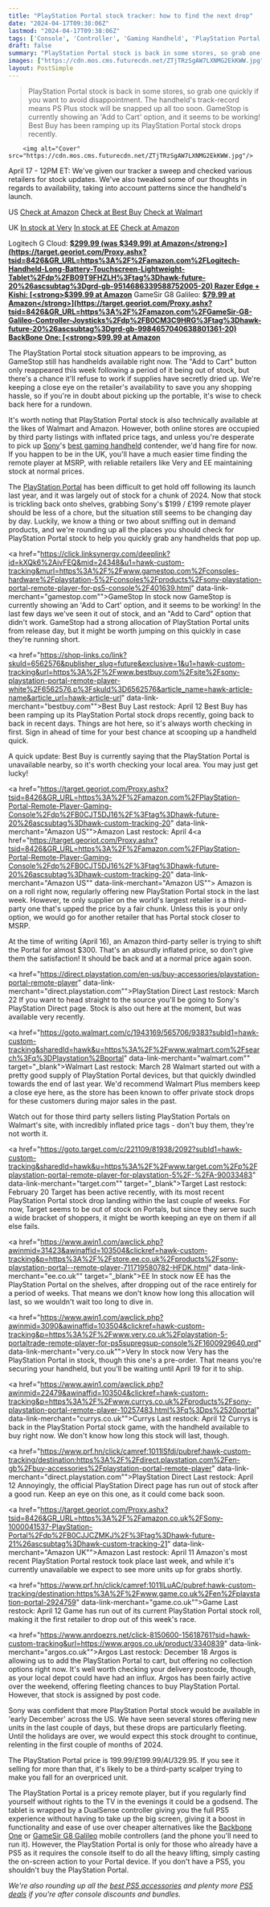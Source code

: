 ```yaml
---
title: "PlayStation Portal stock tracker: how to find the next drop"
date: "2024-04-17T09:38:06Z"
lastmod: "2024-04-17T09:38:06Z"
tags: ['Console', 'Controller', 'Gaming Handheld', 'PlayStation Portal']
draft: false
summary: "PlayStation Portal stock is back in some stores, so grab one quickly if you want to avoid disappointment.  The handheld's track-record means PS Plus stock will be snapped up all too soon. GameStop is currently showing an 'Add to Cart' option, and it seems to be working! Best Buy has been ramping up its PlayStation Portal stock drops recently."
images: ["https://cdn.mos.cms.futurecdn.net/ZTjTRzSgAW7LXNMG2EkKWW.jpg"]
layout: PostSimple
---
```

> PlayStation Portal stock is back in some stores, so grab one quickly if you want to avoid disappointment.  The handheld's track-record means PS Plus stock will be snapped up all too soon. GameStop is currently showing an 'Add to Cart' option, and it seems to be working! Best Buy has been ramping up its PlayStation Portal stock drops recently.


        <img alt="Cover" src="https://cdn.mos.cms.futurecdn.net/ZTjTRzSgAW7LXNMG2EkKWW.jpg"/>
        
April 17 - 12PM ET: We've given our tracker a sweep and checked various retailers for stock updates. We've also tweaked some of our thoughts in regards to availability, taking into account patterns since the handheld's launch.

US
[Check at Amazon](https://target.georiot.com/Proxy.ashx?tsid=8426&GR_URL=https%3A%2F%2Famazon.com%2FPlayStation-Portal-Remote-Player-Gaming-Console%2Fdp%2FB0CJT5DJ16%2F%3Ftag%3Dhawk-future-20%26ascsubtag%3Dgrd-gb-1344230766475374108-20)
[Check at Best Buy](https://shop-links.co/link?skuId=6562576&publisher_slug=future&exclusive=1&u1=grd-gb-2977527810407611844&url=https%3A%2F%2Fwww.bestbuy.com%2Fsite%2Fsony-playstation-portal-remote-player-white%2F6562576.p%3FskuId%3D6562576&article_name=PlayStation%20Portal%20stock%20tracker%3A%20how%20to%20find%20the%20next%20drop&article_url=https%3A%2F%2Fwww.gamesradar.com%2Fwhere-to-buy-playstation-portal-this-week-all-the-latest-stock-updates)
[Check at Walmart](https://goto.walmart.com/c/1943169/565706/9383?subId1=grd-gb-8571543957185029913&sharedId=grd-gb&u=https%3A%2F%2Fwww.walmart.com%2Fip%2FPlayStation-Portal-Remote-Player-for-PS5-Console%2F5060699568)
 

UK
[In stock at Very](https://www.awin1.com/awclick.php?awinmid=3090&awinaffid=103504&clickref=grd-gb-1334981933600484131&p=https%3A%2F%2Fwww.very.co.uk%2Fplaystation-5-portaltrade-remote-player-for-ps5supregsup-console%2F1600929640.prd)
[In stock at EE](https://www.awin1.com/awclick.php?awinmid=31423&awinaffid=103504&clickref=grd-gb-1955355151318179053&p=https%3A%2F%2Fstore.ee.co.uk%2Fproducts%2Fsony-playstation-portal--remote-player-711719580782-HFDK.html)
[Check at Amazon](https://target.georiot.com/Proxy.ashx?tsid=8426&GR_URL=https%3A%2F%2Famazon.co.uk%2FSony-1000041537-PlayStation-Portal%2Fdp%2FB0CJJCZMKJ%2F%3Ftag%3Dhawk-future-21%26ascsubtag%3Dgrd-gb-3959707034139196888-21)

Logitech G Cloud:
[<strong>$299.99 (was $349.99) at Amazon</strong>](https://target.georiot.com/Proxy.ashx?tsid=8426&GR_URL=https%3A%2F%2Famazon.com%2FLogitech-Handheld-Long-Battery-Touchscreen-Lightweight-Tablet%2Fdp%2FB09T9FHZLH%3Ftag%3Dhawk-future-20%26ascsubtag%3Dgrd-gb-9514686339588752005-20)
Razer Edge + Kishi:
[<strong>$399.99 at Amazon</strong>](https://target.georiot.com/Proxy.ashx?tsid=8426&GR_URL=https%3A%2F%2Famazon.com%2FRazer-Edge-WiFi-Gaming-Tablet-Console-Class%2Fdp%2FB0CKM287V2%3Ftag%3Dhawk-future-20%26ascsubtag%3Dgrd-gb-7785236320881590155-20)
GameSir G8 Galileo:
[<strong>$79.99 at Amazon</strong>](https://target.georiot.com/Proxy.ashx?tsid=8426&GR_URL=https%3A%2F%2Famazon.com%2FGameSir-G8-Galileo-Controller-Joysticks%2Fdp%2FB0CM3C9HRG%3Ftag%3Dhawk-future-20%26ascsubtag%3Dgrd-gb-9984657040638801361-20)
BackBone One:
[<strong>$99.99 at Amazon</strong>](https://target.georiot.com/Proxy.ashx?tsid=8426&GR_URL=https%3A%2F%2Famazon.com%2FBACKBONE-Mobile-Gaming-Controller-Android-iOS%2Fdp%2FB0CCT2TJW4%3Ftag%3Dhawk-future-20%26ascsubtag%3Dgrd-gb-1071303181815129777-20)

The PlayStation Portal stock situation appears to be improving, as GameStop still has handhelds available right now. The "Add to Cart" button only reappeared this week following a period of it being out of stock, but there's a chance it'll refuse to work if supplies have secretly dried up. We're keeping a close eye on the retailer's availability to save you any shopping hassle, so if you're in doubt about picking up the portable, it's wise to check back here for a rundown.

It's worth noting that PlayStation Portal stock is also technically available at the likes of Walmart and Amazon. However, both online stores are occupied by third party listings with inflated price tags, and unless you're desperate to pick up [Sony](https://www.gamesradar.com/uk/tag/sony/)'s [best gaming handheld](https://www.gamesradar.com/best-gaming-handheld/) contender, we'd hang fire for now. If you happen to be in the UK, you'll have a much easier time finding the remote player at MSRP, with reliable retailers like Very and EE maintaining stock at normal prices.

The [PlayStation Portal](https://www.gamesradar.com/playstation-portal-review/) has been difficult to get hold off following its launch last year, and it was largely out of stock for a chunk of 2024. Now that stock is trickling back onto shelves, grabbing Sony's $199 / £199 remote player should be less of a chore, but the situation still seems to be changing day by day. Luckily, we know a thing or two about sniffing out in demand products, and we're rounding up all the places you should check for PlayStation Portal stock to help you quickly grab any handhelds that pop up.

<a href="https://click.linksynergy.com/deeplink?id=kXQk6%2AivFEQ&mid=24348&u1=hawk-custom-tracking&murl=https%3A%2F%2Fwww.gamestop.com%2Fconsoles-hardware%2Fplaystation-5%2Fconsoles%2Fproducts%2Fsony-playstation-portal-remote-player-for-ps5-console%2F401639.html" data-link-merchant="gamestop.com"">GameStop
In stock now
GameStop is currently showing an 'Add to Cart' option, and it seems to be working! In the last few days we've seen it out of stock, and an "Add to Card" option that didn't work. GameStop had a strong allocation of PlayStation Portal units from release day, but it might be worth jumping on this quickly in case they're running short.

<a href="https://shop-links.co/link?skuId=6562576&publisher_slug=future&exclusive=1&u1=hawk-custom-tracking&url=https%3A%2F%2Fwww.bestbuy.com%2Fsite%2Fsony-playstation-portal-remote-player-white%2F6562576.p%3FskuId%3D6562576&article_name=hawk-article-name&article_url=hawk-article-url" data-link-merchant="bestbuy.com"">Best Buy
Last restock: April 12
Best Buy has been ramping up its PlayStation Portal stock drops recently, going back to back in recent days. Things are hot here, so it's always worth checking in first. Sign in ahead of time for your best chance at scooping up a handheld quick.

A quick update: Best Buy is currently saying that the PlayStation Portal is unavailable nearby, so it's worth checking your local area. You may just get lucky! 

<a href="https://target.georiot.com/Proxy.ashx?tsid=8426&GR_URL=https%3A%2F%2Famazon.com%2FPlayStation-Portal-Remote-Player-Gaming-Console%2Fdp%2FB0CJT5DJ16%2F%3Ftag%3Dhawk-future-20%26ascsubtag%3Dhawk-custom-tracking-20" data-link-merchant="Amazon US"">Amazon
Last restock: April 4<a href="https://target.georiot.com/Proxy.ashx?tsid=8426&GR_URL=https%3A%2F%2Famazon.com%2FPlayStation-Portal-Remote-Player-Gaming-Console%2Fdp%2FB0CJT5DJ16%2F%3Ftag%3Dhawk-future-20%26ascsubtag%3Dhawk-custom-tracking-20" data-link-merchant="Amazon US"" data-link-merchant="Amazon US"">
Amazon is on a roll right now, regularly offering new PlayStation Portal stock in the last week. However, te only supplier on the world's largest retailer is a third-party one that's upped the price by a fair chunk. Unless this is your only option, we would go for another retailer that has Portal stock closer to MSRP.


At the time of writing (April 16), an Amazon third-party seller is trying to shift the Portal for almost $300. That's an absurdly inflated price, so don't give them the satisfaction! It should be back and at a normal price again soon.

<a href="https://direct.playstation.com/en-us/buy-accessories/playstation-portal-remote-player" data-link-merchant="direct.playstation.com"">PlayStation Direct
Last restock: March 22
If you want to head straight to the source you'll be going to Sony's PlayStation Direct page. Stock is also out here at the moment, but was available very recently.


<a href="https://goto.walmart.com/c/1943169/565706/9383?subId1=hawk-custom-tracking&sharedId=hawk&u=https%3A%2F%2Fwww.walmart.com%2Fsearch%3Fq%3DPlaystation%2Bportal" data-link-merchant="walmart.com"" target="_blank">Walmart
Last restock: March 28
Walmart started out with a pretty good supply of PlayStation Portal devices, but that quickly dwindled towards the end of last year. We'd recommend Walmart Plus members keep a close eye here, as the store has been known to offer private stock drops for these customers during major sales in the past.

Watch out for those third party sellers listing PlayStation Portals on Walmart's site, with incredibly inflated price tags - don't buy them, they're not worth it.

<a href="https://goto.target.com/c/221109/81938/2092?subId1=hawk-custom-tracking&sharedId=hawk&u=https%3A%2F%2Fwww.target.com%2Fp%2Fplaystation-portal-remote-player-for-playstation-5%2F-%2FA-90033483" data-link-merchant="target.com"" target="_blank">Target
Last restock: February 20
Target has been active recently, with its most recent PlayStation Portal stock drop landing within the last couple of weeks. For now, Target seems to be out of stock on Portals, but since they serve such a wide bracket of shoppers, it might be worth keeping an eye on them if all else fails.


<a href="https://www.awin1.com/awclick.php?awinmid=31423&awinaffid=103504&clickref=hawk-custom-tracking&p=https%3A%2F%2Fstore.ee.co.uk%2Fproducts%2Fsony-playstation-portal--remote-player-711719580782-HFDK.html" data-link-merchant="ee.co.uk"" target="_blank">EE
In stock now
EE has the PlayStation Portal on the shelves, after dropping out of the race entirely for a period of weeks. That means we don't know how long this allocation will last, so we wouldn't wait too long to dive in.


<a href="https://www.awin1.com/awclick.php?awinmid=3090&awinaffid=103504&clickref=hawk-custom-tracking&p=https%3A%2F%2Fwww.very.co.uk%2Fplaystation-5-portaltrade-remote-player-for-ps5supregsup-console%2F1600929640.prd" data-link-merchant="very.co.uk"">Very
In stock now
Very has the PlayStation Portal in stock, though this one's a pre-order. That means you're securing your handheld, but you'll be waiting until April 19 for it to ship.


<a href="https://www.awin1.com/awclick.php?awinmid=22479&awinaffid=103504&clickref=hawk-custom-tracking&p=https%3A%2F%2Fwww.currys.co.uk%2Fproducts%2Fsony-playstation-portal-remote-player-10257483.html%3Fq%3Dps%2520portal" data-link-merchant="currys.co.uk"">Currys
Last restock: April 12
Currys is back in the PlayStation Portal stock game, with the handheld available to buy right now. We don't know how long this stock will last, though.


<a href="https://www.prf.hn/click/camref:1011lSfdj/pubref:hawk-custom-tracking/destination:https%3A%2F%2Fdirect.playstation.com%2Fen-gb%2Fbuy-accessories%2Fplaystation-portal-remote-player" data-link-merchant="direct.playstation.com"">PlayStation Direct
Last restock: April 12
Annoyingly, the official PlayStation Direct page has run out of stock after a good run. Keep an eye on this one, as it could come back soon.


<a href="https://target.georiot.com/Proxy.ashx?tsid=8426&GR_URL=https%3A%2F%2Famazon.co.uk%2FSony-1000041537-PlayStation-Portal%2Fdp%2FB0CJJCZMKJ%2F%3Ftag%3Dhawk-future-21%26ascsubtag%3Dhawk-custom-tracking-21" data-link-merchant="Amazon UK"">Amazon
Last restock: April 11
Amazon's most recent PlayStation Portal restock took place last week, and while it's currently unavailable we expect to see more units up for grabs shortly.

<a href="https://www.prf.hn/click/camref:1011lLuAC/pubref:hawk-custom-tracking/destination:https%3A%2F%2Fwww.game.co.uk%2Fen%2Fplaystation-portal-2924759" data-link-merchant="game.co.uk"">Game
Last restock: April 12
Game has run out of its current PlayStation Portal stock roll, making it the first retailer to drop out of this week's race. 

<a href="https://www.anrdoezrs.net/click-8150600-15618761?sid=hawk-custom-tracking&url=https://www.argos.co.uk/product/3340839" data-link-merchant="argos.co.uk"">Argos
Last restock: December 18
Argos is allowing us to add the PlayStation Portal to cart, but offering no collection options right now. It's well worth checking your delivery postcode, though, as your local depot could have had an influx. Argos has been fairly active over the weekend, offering fleeting chances to buy PlayStation Portal. However, that stock is assigned by post code.




Sony was confident that more PlayStation Portal stock would be available in 'early December' across the US. We have seen several stores offering new units in the last couple of days, but these drops are particularly fleeting. Until the holidays are over, we would expect this stock drought to continue, relenting in the first couple of months of 2024.

The PlayStation Portal price is $199.99 / £199.99 / AU$329.95. If you see it selling for more than that, it's likely to be a third-party scalper trying to make you fall for an overpriced unit.

The PlayStation Portal is a pricey remote player, but if you regularly find yourself without rights to the TV in the evenings it could be a godsend. The tablet is wrapped by a DualSense controller giving you the full PS5 experience without having to take up the big screen, giving it a boost in functionality and ease of use over cheaper alternatives like the [Backbone One](https://www.gamesradar.com/backbone-one-review/) or [GameSir G8 Galileo](https://www.gamesradar.com/gamesir-g8-galileo-review/) mobile controllers (and the phone you'll need to run it). However, the PlayStation Portal is only for those who already have a PS5 as it requires the console itself to do all the heavy lifting, simply casting the on-screen action to your Portal device. If you don't have a PS5, you shouldn't buy the PlayStation Portal. 

*We're also rounding up all the *[<em>best PS5 accessories</em>](https://www.gamesradar.com/best-ps5-accessories/)* and plenty more *[<em>PS5 deals</em>](https://www.gamesradar.com/ps5-price-bundle-deals/)* if you're after console discounts and bundles.*
        